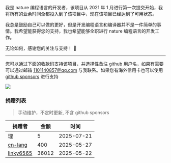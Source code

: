 我是 nature 编程语言的开发者，该项目从 2021 年 1 月进行第一次提交开始，我将所有的业余时间全都投入到了该项目中，现在该项目已经达到了可用状态。

我总是鼓励自己可以做的更好，但是开发编程语言和编译器并不是一件简单的事情。我希望能获得您的支持，我也希望能够全职进行 nature 编程语言的开发工作。

无论如何，感谢您的关注与支持！ 🙏

---

您可以通过下面的收款码支持该项目，并选择性备注 github 用户名，如果有需要可以通过邮箱 1101140857@qq.com 与我联系。如果您有海外信用卡也可以使用 [github sponsors](https://github.com/sponsors/weiwenhao) 进行支持 

![](https://raw.githubusercontent.com/weiwenhao/pictures/main/87f666d4d8ef610b089967bb0e95bc0f.png)


### 捐赠列表

> 手动维护，不定时更新, 不含 github sponsors

| 捐赠者                                       | 金额    | 时间         |
| ----------------------------------------- | ----- | ---------- |
| 理                                         | 5     | 2025-07-21 |
| [cn-lang](https://github.com/cn-lang)     | 400   | 2025-05-27 |
| [linky6565](https://github.com/linky6565) | 36012 | 2025-05-22 |

